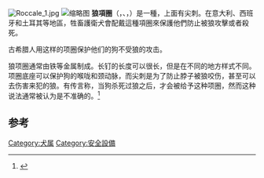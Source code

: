 [[File:Roccale_1.jpg|right]]
[[File:Kangal_dog_with_spikey_collar,_Turkey.jpg|缩略图]]
'''狼項圈'''（{{lang-en|wolf collar}}，{{lang-it|roccale}}、{{lang|it|vreccale}}，{{lang-es|carlancas}}）是一種{{link-en|狗項圈|dog collar}}，上面有尖刺。在意大利、西班牙和土耳其等地區，牲畜護衛犬會配戴這種項圈來保護他們防止被狼攻擊或者殺死。

古希腊人用这样的项圈保护他们的狗不受狼的攻击。

狼项圈通常由铁等金属制成。长钉的长度可以很长，但是在不同的地方样式不同。项圈底座可以保护狗的喉咙和颈动脉，而尖刺是为了防止脖子被狼咬伤，甚至可以去伤害来犯的狼。有传言称，当狗杀死过狼之后，才会被给予这种项圈，然而这种说法通常被认为是不准确的。<ref>{{Cite web|title=Turkish Collars|url=http://www.cobankopegi.com/collar.html|accessdate=2020-08-30|work=www.cobankopegi.com|archive-date=2020-11-11|archive-url=https://web.archive.org/web/20201111213405/http://www.cobankopegi.com/collar.html|dead-url=no}}</ref>

{{Commonscat}}

== 参考 ==
[[Category:犬属|Category:犬属]]
[[Category:安全設備|Category:安全設備]]